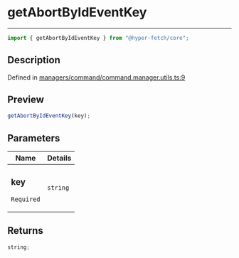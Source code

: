 # getAbortByIdEventKey

<div class="api-docs__separator" data-reactroot="">

---

</div><div class="api-docs__import" data-reactroot="">

```ts
import { getAbortByIdEventKey } from "@hyper-fetch/core";
```

</div><div class="api-docs__section">

## Description

</div><div class="api-docs__description"><span class="api-docs__do-not-parse">

</span></div><p class="api-docs__definition">

Defined in
[managers/command/command.manager.utils.ts:9](https://github.com/BetterTyped/hyper-fetch/blob/993719ed/packages/core/src/managers/command/command.manager.utils.ts#L9)

</p><div class="api-docs__section">

## Preview

</div><div class="api-docs__preview fn">

```ts
getAbortByIdEventKey(key);
```

</div><div class="api-docs__section">

## Parameters

</div>
<div class="api-docs__parameters">
<table>
<thead><tr><th>Name</th><th>Details</th></tr></thead>
<tbody><tr param-data="key"><td class="api-docs__param-name required">

### key

`Required`

</td><td class="api-docs__param-type">

`string`

</td></tr></tbody></table></div><div class="api-docs__section">

## Returns

</div><div class="api-docs__returns">

```ts
string;
```

</div>

